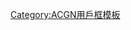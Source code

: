 {{userbox
| border-c      = black
| border-s      = 1
| id            = {{font|L|color=#A8172A}}{{font|o|color=#93C500}}{{font|v|color=#E98F00}}{{font|e|color=#48BCF4}}{{font|L|color=#E869C3}}{{font|i|color=#00C098}}{{font|v|color=#E58AF2}}{{font|e|color=#009314}}{{font|!|color=#3342B3}}
| id-c          = white
| id-s          = 
| info          = 该用户准备参加或前去观看下一年的'''[[Love Live!|{{color|#BC005E|Love Live!}}]]'''。
| info-c        = white
| info-fc        = #BC005E
| usercategory=维基LLer
}}
<noinclude>[[Category:ACGN用戶框模板]]</noinclude>